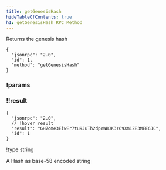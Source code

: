 ```yaml
---
title: getGenesisHash
hideTableOfContents: true
h1: getGenesisHash RPC Method
---
```


Returns the genesis hash

<APIMethod>

```jsonc !!request
{
  "jsonrpc": "2.0",
  "id": 1,
  "method": "getGenesisHash"
}
```

### !params

### !!result

```jsonc !response
{
  "jsonrpc": "2.0",
  // !hover result
  "result": "GH7ome3EiwEr7tu9JuTh2dpYWBJK3z69Xm1ZE3MEE6JC",
  "id": 1
}
```

!type string

A Hash as base-58 encoded string

</APIMethod>
